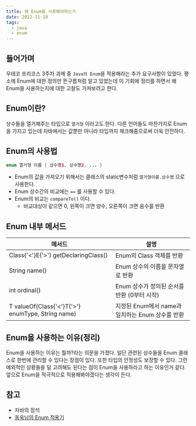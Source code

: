 ```yaml
---
title: 왜 Enum을 사용해야하는가
date: 2022-11-10
tags:
  - java
  - enum
---
```


## 들어가며

우테코 프리코스 3주차 과제 중 `Java의 Enum`을 적용해라는 추가 요구사항이 있었다. 평소에 Enum에 대한 정의만 뜬구름처럼 알고 있었는데 이 기회에 정리를 하면서 왜 Enum을 사용하는지에 대한 고찰도 가져보려고 한다.

## Enum이란?

상수들을 열거해주는 타입으로 `열거형` 이라고도 한다. 다른 언어들도 마찬가지로 Enum을 가지고 있는데 자바에서는 값뿐만 아니라 타입까지 체크해줌으로써 더욱 안전하다.

## Enum의 사용법

```java
enum 열거형 이름 { 상수명1, 상수명2, ... }
```

- Enum의 값을 가져오기 위해서는 클래스의 static변수처럼 `열거형이름.상수명` 으로 사용한다.
- Enum 상수간의 비교에는 `==` 를 사용할 수 있다.
- Enum의 비교는 `compareTo()` 이다.
    - 비교대상이 같으면 0, 왼쪽이 크면 양수, 오른쪽이 크면 음수를 반환

## Enum 내부 메서드

| 메서드 | 설명 |
| --- | --- |
| Class{'<'}E{'>'} getDeclaringClass() | Enum의 Class 객체를 반환 |
| String name() | Enum 상수의 이름을 문자열로 반환 |
| int ordinal() | Enum 상수가 정의된 순서를 반환 (0부터 시작) |
| T valueOf(Class{'<'}T{'>'} enumType, String name) | 지정된 Enum에서 name과 일치하는 Enum 상수를 반환 |

## Enum을 사용하는 이유(정리)

Enum을 사용하는 이유는 뭘까?라는 의문을 가졌다. 일단 관련된 상수들을 Enum 클래스로 한번에 관리할 수 있다는 장점이 있다. 
또한 타입의 안정성도 보장할 수 있다. 그런 예외적인 상황들을 덜 고려해도 된다는 점이 Enum을 사용하라고 하는 이유인거 같다.
앞으로 Enum을 적극적으로 적용해봐야겠다는 생각이 든다.

## 참고
- 자바의 정석
- [동욱님의 Enum 적용기](https://techblog.woowahan.com/2527/)